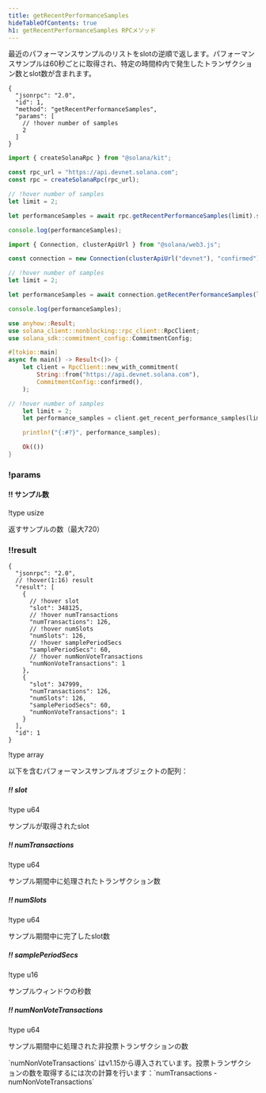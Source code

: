 ```yaml
---
title: getRecentPerformanceSamples
hideTableOfContents: true
h1: getRecentPerformanceSamples RPCメソッド
---
```


最近のパフォーマンスサンプルのリストをslotの逆順で返します。パフォーマンスサンプルは60秒ごとに取得され、特定の時間枠内で発生したトランザクション数とslot数が含まれます。

<APIMethod>

```jsonc !!request curl
{
  "jsonrpc": "2.0",
  "id": 1,
  "method": "getRecentPerformanceSamples",
  "params": [
    // !hover number of samples
    2
  ]
}
```

```ts !!request title="Kit"
import { createSolanaRpc } from "@solana/kit";

const rpc_url = "https://api.devnet.solana.com";
const rpc = createSolanaRpc(rpc_url);

// !hover number of samples
let limit = 2;

let performanceSamples = await rpc.getRecentPerformanceSamples(limit).send();

console.log(performanceSamples);
```

```ts !!request title="web3.js"
import { Connection, clusterApiUrl } from "@solana/web3.js";

const connection = new Connection(clusterApiUrl("devnet"), "confirmed");

// !hover number of samples
let limit = 2;

let performanceSamples = await connection.getRecentPerformanceSamples(limit);

console.log(performanceSamples);
```

```rs !!request title="Rust"
use anyhow::Result;
use solana_client::nonblocking::rpc_client::RpcClient;
use solana_sdk::commitment_config::CommitmentConfig;

#[tokio::main]
async fn main() -> Result<()> {
    let client = RpcClient::new_with_commitment(
        String::from("https://api.devnet.solana.com"),
        CommitmentConfig::confirmed(),
    );

// !hover number of samples
    let limit = 2;
    let performance_samples = client.get_recent_performance_samples(limit.into()).await?;

    println!("{:#?}", performance_samples);

    Ok(())
}
```

### !params

#### !! サンプル数

!type usize

返すサンプルの数（最大720）

### !!result

```jsonc !response
{
  "jsonrpc": "2.0",
  // !hover(1:16) result
  "result": [
    {
      // !hover slot
      "slot": 348125,
      // !hover numTransactions
      "numTransactions": 126,
      // !hover numSlots
      "numSlots": 126,
      // !hover samplePeriodSecs
      "samplePeriodSecs": 60,
      // !hover numNonVoteTransactions
      "numNonVoteTransactions": 1
    },
    {
      "slot": 347999,
      "numTransactions": 126,
      "numSlots": 126,
      "samplePeriodSecs": 60,
      "numNonVoteTransactions": 1
    }
  ],
  "id": 1
}
```

!type array

以下を含むパフォーマンスサンプルオブジェクトの配列：

##### !! slot

!type u64

サンプルが取得されたslot

##### !! numTransactions

!type u64

サンプル期間中に処理されたトランザクション数

##### !! numSlots

!type u64

サンプル期間中に完了したslot数

##### !! samplePeriodSecs

!type u16

サンプルウィンドウの秒数

##### !! numNonVoteTransactions

!type u64

サンプル期間中に処理された非投票トランザクションの数

<Callout type="info">
  `numNonVoteTransactions`
  はv1.15から導入されています。投票トランザクションの数を取得するには次の計算を行います：`numTransactions
  - numNonVoteTransactions`
</Callout>

</APIMethod>

